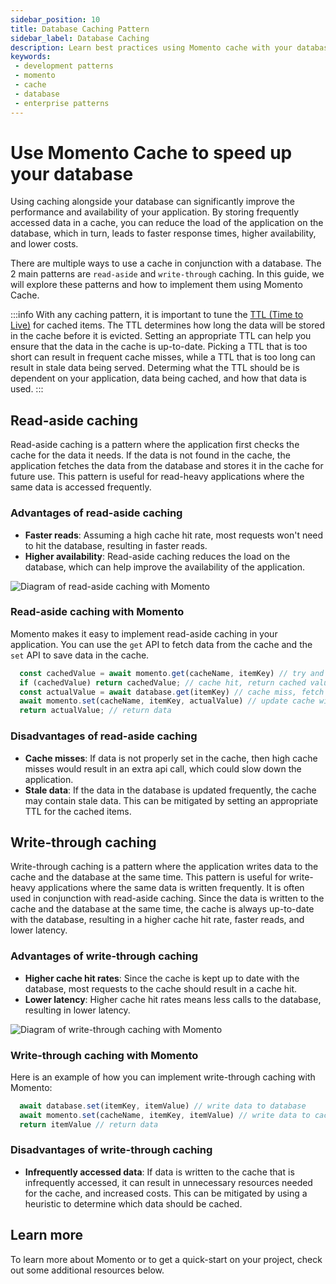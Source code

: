 ```yaml
---
sidebar_position: 10
title: Database Caching Pattern
sidebar_label: Database Caching
description: Learn best practices using Momento cache with your database
keywords:
 - development patterns
 - momento
 - cache
 - database
 - enterprise patterns
---
```



# Use Momento Cache to speed up your database

Using caching alongside your database can significantly improve the performance and availability of your application. By storing frequently accessed data in a cache, you can reduce the load of the application on the database, which in turn, leads to faster response times, higher availability, and lower costs.

There are multiple ways to use a cache in conjunction with a database. The 2 main patterns are `read-aside` and `write-through` caching. In this guide, we will explore these patterns and how to implement them using Momento Cache.


:::info
With any caching pattern, it is important to tune the [TTL (Time to Live)](../learn/how-it-works/cache-eviction-vs-expiration) for cached items. The TTL determines how long the data will be stored in the cache before it is evicted. Setting an appropriate TTL can help you ensure that the data in the cache is up-to-date. Picking a TTL that is too short can result in frequent cache misses, while a TTL that is too long can result in stale data being served. Determing what the TTL should be is dependent on your application, data being cached, and how that data is used.
:::

## Read-aside caching

Read-aside caching is a pattern where the application first checks the cache for the data it needs. If the data is not found in the cache, the application fetches the data from the database and stores it in the cache for future use. This pattern is useful for read-heavy applications where the same data is accessed frequently.

### Advantages of read-aside caching

* **Faster reads**: Assuming a high cache hit rate, most requests won't need to hit the database, resulting in faster reads.
* **Higher availability**: Read-aside caching reduces the load on the database, which can help improve the availability of the application.

![Diagram of read-aside caching with Momento](@site/static/img/cache/patterns/read-aside-caching.png)

### Read-aside caching with Momento

Momento makes it easy to implement read-aside caching in your application. You can use the `get` API to fetch data from the cache and the `set` API to save data in the cache.

<Tabs>
  <TabItem value="node" label="Node.js">

  ```javascript
    const cachedValue = await momento.get(cacheName, itemKey) // try and get item from cache
    if (cachedValue) return cachedValue; // cache hit, return cached value
    const actualValue = await database.get(itemKey) // cache miss, fetch data from database
    await momento.set(cacheName, itemKey, actualValue) // update cache with data from database
    return actualValue; // return data
  ```
  </TabItem>
</Tabs>

### Disadvantages of read-aside caching

* **Cache misses**: If data is not properly set in the cache, then high cache misses would result in an extra api call, which could slow down the application.
* **Stale data**: If the data in the database is updated frequently, the cache may contain stale data. This can be mitigated by setting an appropriate TTL for the cached items.

## Write-through caching

Write-through caching is a pattern where the application writes data to the cache and the database at the same time. This pattern is useful for write-heavy applications where the same data is written frequently. It is often used in conjunction with read-aside caching. Since the data is written to the cache and the database at the same time, the cache is always up-to-date with the database, resulting in a higher cache hit rate, faster reads, and lower latency.

### Advantages of write-through caching

* **Higher cache hit rates**: Since the cache is kept up to date with the database, most requests to the cache should result in a cache hit.
* **Lower latency**: Higher cache hit rates means less calls to the database, resulting in lower latency.

![Diagram of write-through caching with Momento](@site/static/img/cache/patterns/write-through-caching.png)

### Write-through caching with Momento

Here is an example of how you can implement write-through caching with Momento:

<Tabs>
  <TabItem value="node" label="Node.js">

  ```javascript
    await database.set(itemKey, itemValue) // write data to database
    await momento.set(cacheName, itemKey, itemValue) // write data to cache
    return itemValue // return data
  ```
  </TabItem>
</Tabs>

### Disadvantages of write-through caching

* **Infrequently accessed data**: If data is written to the cache that is infrequently accessed, it can result in unnecessary resources needed for the cache, and increased costs. This can be mitigated by using a heuristic to determine which data should be cached.


## Learn more

To learn more about Momento or to get a quick-start on your project, check out some additional resources below.

<div style={{
  display: 'flex',
  flexDirection: 'row',
  flexWrap: 'wrap',
  gap: '20px',
  marginBottom: '20px'
}}>
  <ReferenceCard
    title="More about caching patterns"
    link="https://docs.momentohq.com/cache/introduction/common-caching-patterns"
    description="Learn more about common caching patterns and how to use them in your application"
    />
  <ReferenceCard
    title="Caching Strategies"
    link="https://docs.momentohq.com/cache/introduction/common-caching-strategies"
    description="Different levels and layers of caching used throughout your application"
    />
</div>